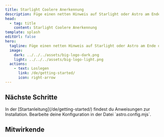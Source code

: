 ```yaml
---
title: Starlight Coolere Anerkennung
description: Füge einen netten Hinweis auf Starlight oder Astro am Ende des Inhaltsverzeichnisses hinzu.
head:
  - tag: title
    content: Starlight Coolere Anerkennung
template: splash
editUrl: false
hero:
  tagline: Füge einen netten Hinweis auf Starlight oder Astro am Ende des Inhaltsverzeichnisses hinzu.
  image:
    dark: ../../../assets/big-logo-dark.png
    light: ../../../assets/big-logo-light.png
  actions:
    - text: Loslegen
      link: /de/getting-started/
      icon: right-arrow
---
```



## Nächste Schritte

<CardGrid stagger>
  <Card title="Installiere das Plugin" icon="puzzle">
    In der [Startanleitung](/de/getting-started/) findest du Anweisungen zur
    Installation.
  </Card>
  <Card title="Konfiguriere das Plugin" icon="setting">
    Bearbeite deine Konfiguration in der Datei `astro.config.mjs`.
  </Card>
</CardGrid>


## Mitwirkende

<ContributorList githubRepo="trueberryless-org/starlight-cooler-credit" />

